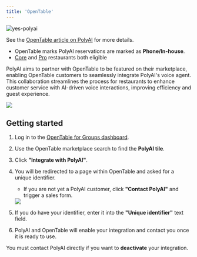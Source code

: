 ```yaml
---
title: 'OpenTable'
---
```


![yes-polyai](/images/integrations/opentable/2.png)

<Tip>See the [OpenTable article on PolyAI](https://support.opentable.com/s/article/polyai?language=en_US) for more details.</Tip>

* OpenTable marks PolyAI reservations are marked as **Phone/In-house**.
* [Core](https://www.opentable.com/restaurant-solutions/plans/core/) and [Pro](https://www.opentable.com/restaurant-solutions/plans/pro/) restaurants both eligible

PolyAI aims to partner with OpenTable to be featured on their marketplace, enabling OpenTable customers to seamlessly integrate PolyAI's
voice agent. This collaboration streamlines the process for restaurants to enhance customer service with AI-driven voice interactions, improving
 efficiency and guest experience.

<Frame>
  <img src="/images/integrations/opentable/1.png"/>
</Frame>

## Getting started

1. Log in to the [OpenTable for Groups dashboard](https://guestcenter.opentable.com/login).
1. Use the OpenTable marketplace search to find the **PolyAI tile**.
2. Click **"Integrate with PolyAI"**.
3. You will be redirected to a page within OpenTable and asked for a unique identifier.
   - If you are not yet a PolyAI customer, click **"Contact PolyAI"** and trigger a sales form.

   <Frame>
     <img src="/images/integrations/opentable/3.png"/>
   </Frame>

4. If you do have your identifier, enter it into the **"Unique identifier"** text field.
5. PolyAI and OpenTable will enable your integration and contact you once it is ready to use.

<Tip>You must contact PolyAI directly if you want to **deactivate** your integration.</Tip>